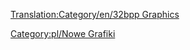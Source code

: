 [[Translation:Category/en/32bpp Graphics]]



<!--[[Category:New Graphics]]--> [[Category:pl/Nowe Grafiki]]